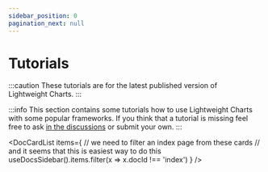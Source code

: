 ```yaml
---
sidebar_position: 0
pagination_next: null
---
```


# Tutorials

:::caution
These tutorials are for the latest published version of Lightweight&nbsp;Charts.
:::

:::info
This section contains some tutorials how to use Lightweight Charts with some popular frameworks.
If you think that a tutorial is missing feel free to ask [in the discussions](https://github.com/tradingview/lightweight-charts/discussions) or submit your own.
:::


<DocCardList items={
	// we need to filter an index page from these cards
	// and it seems that this is easiest way to do this
	useDocsSidebar().items.filter(x => x.docId !== 'index')
} />
